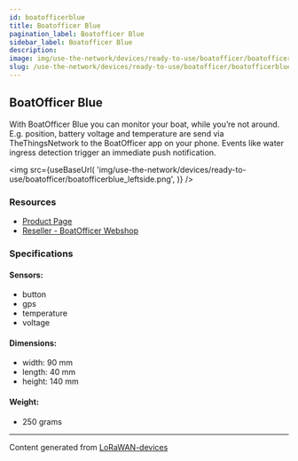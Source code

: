 ```yaml
---
id: boatofficerblue
title: Boatofficer Blue
pagination_label: Boatofficer Blue
sidebar_label: Boatofficer Blue
description:
image: img/use-the-network/devices/ready-to-use/boatofficer/boatofficerblue_leftside.png
slug: /use-the-network/devices/ready-to-use/boatofficer/boatofficerblue
---
```



## BoatOfficer Blue

With BoatOfficer Blue you can monitor your boat, while you’re not around. E.g. position, battery
voltage and temperature are send via TheThingsNetwork to the BoatOfficer app on your phone. Events
like water ingress detection trigger an immediate push notification.

<img
  src={useBaseUrl(
    'img/use-the-network/devices/ready-to-use/boatofficer/boatofficerblue_leftside.png',
  )}
/>

### Resources

- [Product Page](https://www.boatofficer.com/products/BoatOfficerBlue)
- [Reseller - BoatOfficer Webshop](https://shop.boatofficer.com)

### Specifications

#### Sensors:

- button
- gps
- temperature
- voltage

#### Dimensions:

- width: 90 mm
- length: 40 mm
- height: 140 mm

#### Weight:

- 250 grams

---

Content generated from [LoRaWAN-devices](https://github.com/TheThingsNetwork/lorawan-devices)

